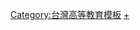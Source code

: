 {{Catnav|台灣模板|台灣教育模板|台灣高等教育模板}}
{{Catnav|台灣模板|台灣區域模板}}
{{Template category|description = 本分類收錄台灣各地[[大專院校|大專院校]]之導航模板。}}

[[Category:台灣高等教育模板|Category:台灣高等教育模板]]
[[Category:台灣區域模板|+]]